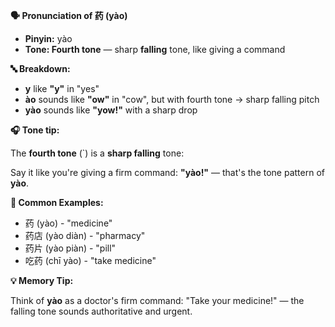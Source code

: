 **🗣️ Pronunciation of 药 (yào)**

- **Pinyin:** yào
- **Tone: Fourth tone** — sharp **falling** tone, like giving a command

**🔤 Breakdown:**

- **y** like **"y"** in "yes"
- **ào** sounds like **"ow"** in "cow", but with fourth tone → sharp falling pitch
- **yào** sounds like **"yow!"** with a sharp drop

**🎧 Tone tip:**

The **fourth tone** (`) is a **sharp falling** tone:

Say it like you're giving a firm command: **"yào!"** — that's the tone pattern of **yào**.

**📝 Common Examples:**

- 药 (yào) - "medicine"
- 药店 (yào diàn) - "pharmacy"
- 药片 (yào piàn) - "pill"
- 吃药 (chī yào) - "take medicine"

**💡 Memory Tip:**

Think of **yào** as a doctor's firm command: "Take your medicine!" — the falling tone sounds
authoritative and urgent.

